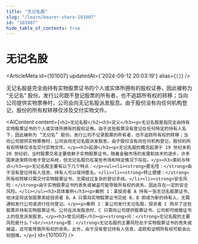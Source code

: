 ```yaml
---
title: "无记名股"
slug: "/learn/bearer-share-101007"
id: "101007"
hide_table_of_contents: true
---
```



# 无记名股

<ArticleMeta id={101007} updatedAt={'2024-09-12 20:03:19'} alias={`[]`} />
<div className='border-solid border-b border-t-0 my-4 border-[var(--ifm-color-gray-300)]' />

无记名股是完全由持有实物股票证书的个人或实体所拥有的股权证券，因此被称为 “无记名” 股份。发行公司既不登记股票的所有者，也不追踪所有权的转移；当向公司提供实物票券时，公司会向无记名股派发股息。由于股份没有向任何机构登记，股份的所有权转移仅涉及交付实物文件。

<AIContent content={`<h2>无记名股</h2><h3>定义</h3><p>无记名股是指完全由持有实物股票证书的个人或实体所拥有的股权证券。由于这些股票没有登记在任何特定的持有人名下，因此被称为 “无记名” 股份。发行公司不记录股票的所有者，也不追踪所有权的转移；当向公司提供实物票券时，公司会向无记名股派发股息。由于股份没有向任何机构登记，股份的所有权转移仅涉及交付实物文件。</p><h3>起源</h3><p>无记名股的概念起源于 19 世纪末和 20 世纪初，当时股票交易主要依赖于实物股票证书。随着金融市场的发展和技术的进步，许多国家逐渐转向电子登记系统，但无记名股仍在某些市场和特定情况下存在。</p><h3>类别与特点</h3><p>无记名股主要有以下几个特点：</p><ul><li><strong>匿名性：</strong>由于没有登记持有人信息，持有人可以保持匿名。</li><li><strong>转让便捷：</strong>所有权转移只需交付实物股票证书，无需经过复杂的登记手续。</li><li><strong>安全风险：</strong>由于实物股票证书的丢失或被盗可能导致所有权的丧失，因此存在一定的安全风险。</li></ul><h3>具体案例</h3><p>案例 1：某投资者 A 持有一张无记名股票证书，他决定将这张股票卖给投资者 B。A 只需将实物股票证书交给 B，B 即成为新的持有人，无需通知发行公司或进行任何登记。</p><p>案例 2：某公司发行无记名股，投资者 C 购买了这些股票并持有实物股票证书。公司在派发股息时，C 只需向公司提供股票证书，公司即可根据证书上的信息派发股息。</p><h3>常见问题</h3><p><strong>问：</strong>无记名股的主要风险是什么？<br/><strong>答：</strong>无记名股的主要风险在于实物股票证书的丢失或被盗，这可能导致所有权的丧失。此外，由于没有登记持有人信息，追踪和证明所有权可能会比较困难。</p>`} id={101007} />
